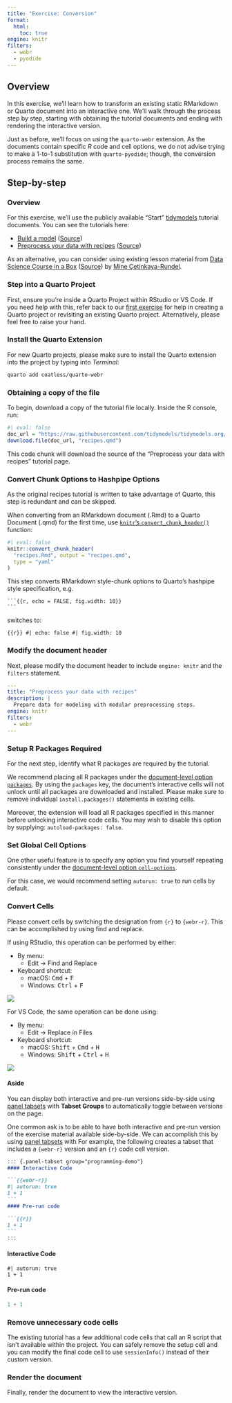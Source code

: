```yaml
---
title: "Exercise: Conversion"
format: 
  html:
    toc: true
engine: knitr
filters:
  - webr
  - pyodide
---
```


## Overview

In this exercise, we'll learn how to transform an existing static RMarkdown or Quarto document into an interactive one. We'll walk through the process step by step, starting with obtaining the tutorial documents and ending with rendering the interactive version.

Just as before, we'll focus on using the `quarto-webr` extension. As the documents contain specific _R_ code and cell options, we do not advise trying to make a 1-to-1 substitution with `quarto-pyodide`; though, the conversion process remains the same.

## Step-by-step

### Overview

For this exercise, we'll use the publicly available "Start" [tidymodels](https://www.tidymodels.org/start/) tutorial documents. You can see the tutorials here:

- [Build a model](https://www.tidymodels.org/start/models) ([Source](
https://github.com/tidymodels/tidymodels.org/blob/main/start/recipes/index.qmd))
- [Preprocess your data with recipes](https://www.tidymodels.org/start/recipes) ([Source]((https://github.com/tidymodels/tidymodels.org/blob/main/start/recipes/index.qmd)))

As an alternative, you can consider using existing lesson material from [Data Science Course in a Box](https://datasciencebox.org/) ([Source](https://github.com/tidyverse/datascience-box)) by [Mine Çetinkaya-Rundel](https://mine-cr.com/). 

### Step into a Quarto Project

First, ensure you're inside a Quarto Project within RStudio or VS Code. If you need help with this, refer back to our [first exercise](day02a-create-and-publish-rstudio.qmd) for help in creating a Quarto project or revisiting an existing Quarto project. Alternatively, please feel free to raise your hand.

### Install the Quarto Extension

For new Quarto projects, please make sure to install the Quarto extension into the project by typing into *Terminal*:

```sh
quarto add coatless/quarto-webr
```

### Obtaining a copy of the file

To begin, download a copy of the tutorial file locally. Inside the R console, run:

```r
#| eval: false
doc_url = "https://raw.githubusercontent.com/tidymodels/tidymodels.org/main/start/recipes/index.qmd"
download.file(doc_url, "recipes.qmd")
```

This code chunk will download the source of the "Preprocess your data with recipes" tutorial page. 

### Convert Chunk Options to Hashpipe Options

:::{.callout-note}
As the original recipes tutorial is written to take advantage of Quarto, this step is redundant and can be skipped.
:::

When converting from an RMarkdown document (.Rmd) to a Quarto Document (.qmd) for the first time, use [`knitr`'s `convert_chunk_header()`](https://search.r-project.org/CRAN/refmans/knitr/html/convert_chunk_header.html) function:

```r
#| eval: false
knitr::convert_chunk_header(
  "recipes.Rmd", output = "recipes.qmd",
  type = "yaml"
)
```


This step converts RMarkdown style-chunk options to Quarto's hashpipe style specification, e.g. 

````
```{{r, echo = FALSE, fig.width: 10}}
```
````

switches to: 

```{{r}}
#| echo: false
#| fig.width: 10
```

### Modify the document header

Next, please modify the document header to include `engine: knitr` and the `filters` statement.

```yaml
---
title: "Preprocess your data with recipes"
description: | 
  Prepare data for modeling with modular preprocessing steps.
engine: knitr
filters:
  - webr
---
```

### Setup R Packages Required

For the next step, identify what R packages are required by the tutorial.

We recommend placing all R packages under the [document-level option `packages`](https://quarto-webr.thecoatlessprofessor.com/qwebr-meta-options.html#packages). By using the `packages` key, the document's interactive cells will not unlock until all packages are downloaded and installed. Please make sure to remove individual `install.packages()` statements in existing cells.

Moreover, the extension will load all R packages specified in this manner before unlocking interactive code cells. You may wish to disable this option by supplying: `autoload-packages: false`.

### Set Global Cell Options

One other useful feature is to specify any option you find yourself repeating consistently under the
[document-level option `cell-options`](https://quarto-webr.thecoatlessprofessor.com/qwebr-meta-options.html#cell-options).

For this case, we would recommend setting `autorun: true` to run cells by default.


### Convert Cells

Please convert cells by switching the designation from `{r}` to `{webr-r}`. This can be accomplished by using find and replace. 

If using RStudio, this operation can be performed by either: 

- By menu: 
  - Edit -> Find and Replace
- Keyboard shortcut: 
  - macOS: <kbd>Cmd</kbd> + <kbd>F</kbd>
  - Windows: <kbd>Ctrl</kbd> + <kbd>F</kbd>

![](assets/conversion/rstudio-convert-code-cells.png){fig-alt="Find and replace open in RStudio"}

For VS Code, the same operation can be done using:

- By menu: 
  - Edit -> Replace in Files
- Keyboard shortcut: 
  - macOS: <kbd>Shift</kbd> + <kbd>Cmd</kbd> + <kbd>H</kbd>
  - Windows: <kbd>Shift</kbd> + <kbd>Ctrl</kbd> + <kbd>H</kbd>

![](assets/conversion/vs-code-convert-code-cells.png){fig-alt="Find and replace open in VS Code"}

#### Aside

You can display both interactive and pre-run versions side-by-side using [panel tabsets](https://quarto.org/docs/output-formats/html-basics.html#tabsets) with **Tabset Groups** to automatically toggle between versions on the page.


One common ask is to be able to have both interactive and pre-run version of the exercise material available side-by-side. We can accomplish this by using [panel tabsets](https://quarto.org/docs/output-formats/html-basics.html#tabsets) with  For example, the following creates a tabset that includes a `{webr-r}` version and an `{r}` code cell version.

````md
::: {.panel-tabset group="programming-demo"}
#### Interactive Code

```{{webr-r}}
#| autorun: true
1 + 1
```
#### Pre-run code

```{{r}}
1 + 1
```
:::
````

::: {.panel-tabset group="programming-demo"}
#### Interactive Code

```webr-r
#| autorun: true
1 + 1
```
#### Pre-run code

```r
1 + 1
```
:::

### Remove unnecessary code cells

The existing tutorial has a few additional code cells that call an R script that isn't available within the project. You can safely remove the setup cell and you can modify the final code cell to use `sessionInfo()` instead of their custom version.

### Render the document

Finally, render the document to view the interactive version.
